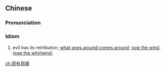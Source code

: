 {{also|恶有恶报}}
==Chinese==
{{zh-forms|s=恶有恶报}}

===Pronunciation===
{{zh-pron
|m=èyǒu'èbào
|c=ok3 jau5 ok3 bou3
|mn=Ok-iú-ok-pò
|cat=id
}}

===Idiom===
{{zh-idiom}}

# evil has its retribution; [[what goes around comes around]]; [[sow the wind, reap the whirlwind]];

[[zh:惡有惡報]]
